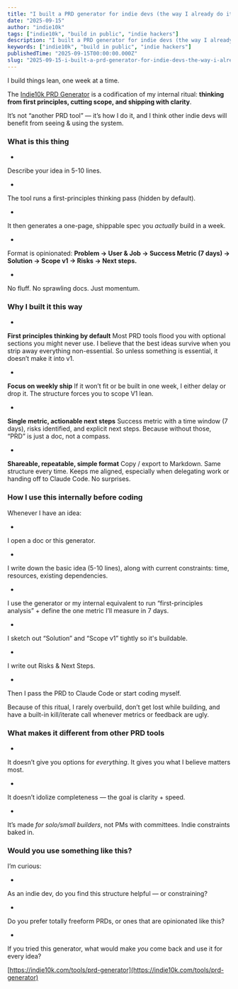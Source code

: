 ```yaml
---
title: "I built a PRD generator for indie devs (the way I already do it)"
date: "2025-09-15"
author: "indie10k"
tags: ["indie10k", "build in public", "indie hackers"]
description: "I built a PRD generator for indie devs (the way I already do it)"
keywords: ["indie10k", "build in public", "indie hackers"]
publishedTime: "2025-09-15T00:00:00.000Z"
slug: "2025-09-15-i-built-a-prd-generator-for-indie-devs-the-way-i-already-do-it-dfkaVwDvwHuXaBv9d7cd"
---
```


I build things lean, one week at a time.

The [Indie10k PRD Generator](https://indie10k.com/tools/prd-generator) is a codification of my internal ritual: **thinking from first principles, cutting scope, and shipping with clarity**.

It’s not “another PRD tool” — it’s how I do it, and I think other indie devs will benefit from seeing &amp; using the system.
### What is this thing

- 
Describe your idea in 5-10 lines.

- 
The tool runs a first-principles thinking pass (hidden by default).

- 
It then generates a one-page, shippable spec you *actually* build in a week.

- 
Format is opinionated: **Problem → User &amp; Job → Success Metric (7 days) → Solution → Scope v1 → Risks → Next steps.**

- 
No fluff. No sprawling docs. Just momentum.

### Why I built it this way

- 
**First principles thinking by default**
Most PRD tools flood you with optional sections you might never use. I believe that the best ideas survive when you strip away everything non-essential. So unless something is essential, it doesn’t make it into v1.

- 
**Focus on weekly ship**
If it won’t fit or be built in one week, I either delay or drop it. The structure forces you to scope V1 lean.

- 
**Single metric, actionable next steps**
Success metric with a time window (7 days), risks identified, and explicit next steps. Because without those, “PRD” is just a doc, not a compass.

- 
**Shareable, repeatable, simple format**
Copy / export to Markdown. Same structure every time. Keeps me aligned, especially when delegating work or handing off to Claude Code. No surprises.

### How I use this internally before coding

Whenever I have an idea:

- 
I open a doc or this generator.

- 
I write down the basic idea (5-10 lines), along with current constraints: time, resources, existing dependencies.

- 
I use the generator or my internal equivalent to run “first-principles analysis” + define the one metric I’ll measure in 7 days.

- 
I sketch out “Solution” and “Scope v1” tightly so it's buildable.

- 
I write out Risks &amp; Next Steps.

- 
Then I pass the PRD to Claude Code or start coding myself.

Because of this ritual, I rarely overbuild, don’t get lost while building, and have a built-in kill/iterate call whenever metrics or feedback are ugly.
### What makes it different from other PRD tools

- 
It doesn’t give you options for *everything*. It gives you what I believe matters most.

- 
It doesn’t idolize completeness — the goal is clarity + speed.

- 
It’s made *for solo/small builders*, not PMs with committees. Indie constraints baked in.

### Would you use something like this?

I’m curious:

- 
As an indie dev, do you find this structure helpful — or constraining?

- 
Do you prefer totally freeform PRDs, or ones that are opinionated like this?

- 
If you tried this generator, what would make *you* come back and use it for every idea?

[https://indie10k.com/tools/prd-generator](https://indie10k.com/tools/prd-generator)
